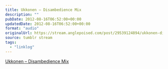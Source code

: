 ```yaml
---
title: Ukkonen – Disambedience Mix
description: ""
pubDate: 2012-08-16T06:52:00+00:00
updatedDate: 2012-08-16T06:52:00+00:00
format: "audio"
originalUrl: https://stream.anglepoised.com/post/29539124894/ukkonen-disambedience-mix
source: tumblr stream
tags:
  - "linklog"
---
```


[Ukkonen &#8211; Disambedience Mix][1]

[1]: https://acidted.wordpress.com/2012/08/13/ukkonen-disambedience-mix-for-the-acidted-blog/
